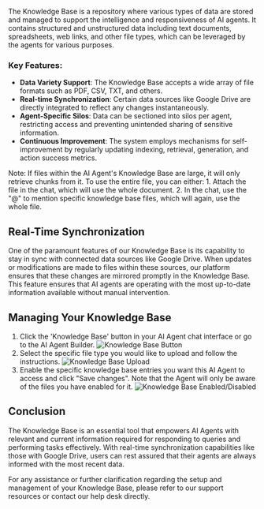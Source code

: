 The Knowledge Base is a repository where various types of data are stored and managed to support the intelligence and responsiveness of AI agents. It contains structured and unstructured data including text documents, spreadsheets, web links, and other file types, which can be leveraged by the agents for various purposes.

### Key Features:

- **Data Variety Support**: The Knowledge Base accepts a wide array of file formats such as PDF, CSV, TXT, and others.
- **Real-time Synchronization**: Certain data sources like Google Drive are directly integrated to reflect any changes instantaneously.
- **Agent-Specific Silos**: Data can be sectioned into silos per agent, restricting access and preventing unintended sharing of sensitive information.
- **Continuous Improvement**: The system employs mechanisms for self-improvement by regularly updating indexing, retrieval, generation, and action success metrics.

<Note>
  Note: If files within the AI Agent's Knowledge Base are large, it will only
  retrieve chunks from it. To use the entire file, you can either: 
  1. Attach the
  file in the chat, which will use the whole document. 
  2. In the chat, use the "@" to mention
  specific knowledge base files, which will again, use the whole file.
</Note>

## Real-Time Synchronization

One of the paramount features of our Knowledge Base is its capability to stay in sync with connected data sources like Google Drive. When updates or modifications are made to files within these sources, our platform ensures that these changes are mirrored promptly in the Knowledge Base. This feature ensures that AI agents are operating with the most up-to-date information available without manual intervention.

## Managing Your Knowledge Base

1.  Click the 'Knowledge Base' button in your AI Agent chat interface or go to the AI Agent Builder.
    <img
      className="rounded-xl"
      src="/ai-agents/step-1.png"
      alt="Knowledge Base Button"
    />
2.  Select the specific file type you would like to upload and follow the instructions.
    <img
      className="rounded-xl"
      src="/ai-agents/step-2.png"
      alt="Knowledge Base Upload"
    />
3.  Enable the specific knowledge base entries you want this AI Agent to access and click "Save changes". Note that the Agent will only be aware of the files you have enabled for it.
    <img
      src="/ai-agents/step-3.png"
      className="rounded-xl"
      alt="Knowledge Base Enabled/Disabled"
    />

## Conclusion

The Knowledge Base is an essential tool that empowers AI Agents with relevant and current information required for responding to queries and performing tasks effectively. With real-time synchronization capabilities like those with Google Drive, users can rest assured that their agents are always informed with the most recent data.

For any assistance or further clarification regarding the setup and management of your Knowledge Base, please refer to our support resources or contact our help desk directly.
